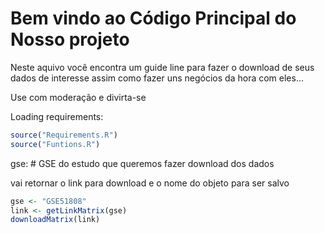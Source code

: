 # Bem vindo ao Código Principal do Nosso projeto
Neste aquivo você encontra um guide line para fazer o download de seus dados de interesse
assim como fazer uns negócios da hora com eles...

Use com moderação e divirta-se

Loading requirements:

```r
source("Requirements.R")
source("Funtions.R")
```

gse: # GSE do estudo que queremos fazer download dos dados

vai retornar o link para download e o nome do objeto para ser salvo

```r
gse <- "GSE51808"
link <- getLinkMatrix(gse)
downloadMatrix(link)
```


